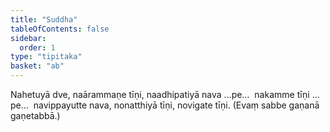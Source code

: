 ```yaml
---
title: "Suddha"
tableOfContents: false
sidebar:
  order: 1
type: "tipitaka"
basket: "ab"
---
```



<DynamicBreadcrumb />

<Division number="14">

<Paragraph number="1003">
Nahetuyā dve, naārammaṇe tīṇi, naadhipatiyā nava …pe…  nakamme tīṇi …pe…  navippayutte nava, nonatthiyā tīṇi, novigate tīṇi. (Evaṃ sabbe gaṇanā gaṇetabbā.)
</Paragraph>
</Division>